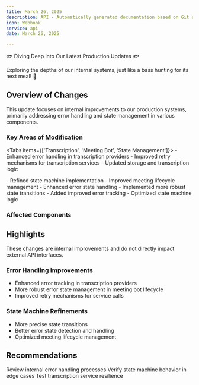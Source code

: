 ```yaml
---
title: March 26, 2025
description: API - Automatically generated documentation based on Git activity.
icon: Webhook
service: api
date: March 26, 2025

---
```


🐟 Diving Deep into Our Latest Production Updates 🐟

<Callout type="info">
  Exploring the depths of our internal systems, just like a bass hunting for its next meal! 🎣
</Callout>

## Overview of Changes

This update focuses on internal improvements to our production systems, primarily addressing error handling and state management in various components.

### Key Areas of Modification

<Tabs items={['Transcription', 'Meeting Bot', 'State Management']}>
  <Tab value="Transcription">
    - Enhanced error handling in transcription providers
    - Improved retry mechanisms for transcription services
    - Updated storage and transcription logic
  </Tab>

  <Tab value="Meeting Bot">
    - Refined state machine implementation
    - Improved meeting lifecycle management
    - Enhanced error state handling
  </Tab>

  <Tab value="State Management">
    - Implemented more robust state transitions
    - Added improved error tracking
    - Optimized state machine logic
  </Tab>
</Tabs>

### Affected Components

<Files>
  <Folder name="api_server">
    <Folder name="baas_engine">
      <File name="transcriber" />
      <File name="meeting_bot" />
    </Folder>
    <Folder name="baas_handler">
      <File name="bots" />
    </Folder>
  </Folder>
  <Folder name="meeting_bot">
    <Folder name="recording_server">
      <File name="state-machine" />
      <File name="events" />
    </Folder>
  </Folder>
</Files>

## Highlights

<Callout type="warn">
  These changes are internal improvements and do not directly impact external API interfaces.
</Callout>

### Error Handling Improvements
- Enhanced error tracking in transcription providers
- More robust error state management in meeting bot lifecycle
- Improved retry mechanisms for service calls

### State Machine Refinements
- More precise state transitions
- Better error state detection and handling
- Optimized meeting lifecycle management

## Recommendations

<Steps>
  <Step>Review internal error handling processes</Step>
  <Step>Verify state machine behavior in edge cases</Step>
  <Step>Test transcription service resilience</Step>
</Steps>